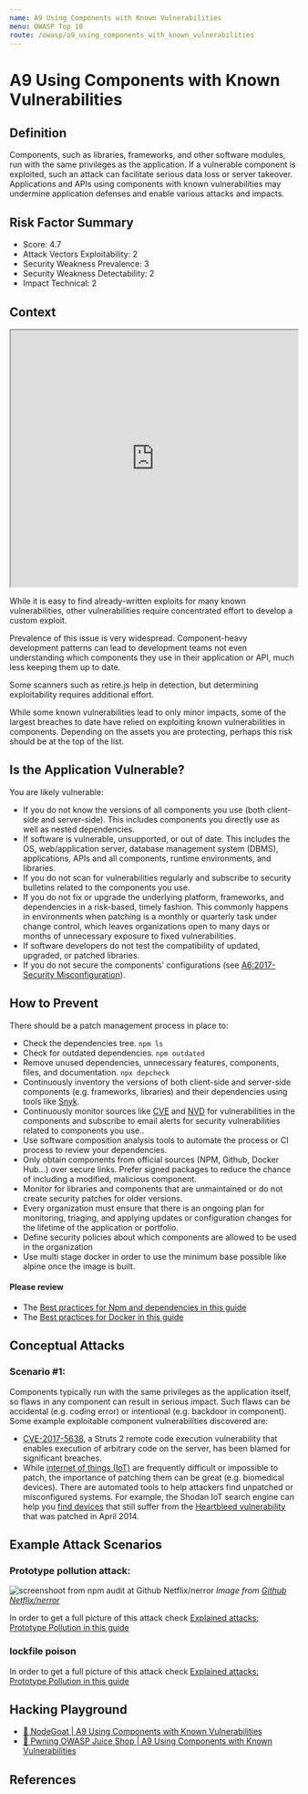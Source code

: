 ```yaml
---
name: A9 Using Components with Known Vulnerabilities
menu: OWASP Top 10
route: /owasp/a9_using_components_with_known_vulnerabilities
---
```


# A9 Using Components with Known Vulnerabilities


## Definition

Components, such as libraries, frameworks, and other software modules, run with the same
privileges as the application. If a vulnerable component is exploited, such an attack can facilitate
serious data loss or server takeover. Applications and APIs using components with known
vulnerabilities may undermine application defenses and enable various attacks and impacts. 

## Risk Factor Summary

- Score: 4.7
- Attack Vectors Exploitability: 2
- Security Weakness Prevalence: 3
- Security Weakness Detectability: 2
- Impact Technical: 2

## Context

<iframe width="100%" height="450"
src="https://www.youtube.com/embed/IGsNYVDKRV0">
</iframe>


While it is easy to find already-written
exploits for many known
vulnerabilities, other vulnerabilities
require concentrated effort to develop
a custom exploit.


Prevalence of this issue is very widespread.
Component-heavy development patterns can lead to
development teams not even understanding which
components they use in their application or API,
much less keeping them up to date.


Some scanners such as retire.js help in detection,
but determining exploitability requires additional
effort.


While some known vulnerabilities
lead to only minor impacts, some of
the largest breaches to date have
relied on exploiting known
vulnerabilities in components.
Depending on the assets you are
protecting, perhaps this risk should
be at the top of the list.

## Is the Application Vulnerable?

You are likely vulnerable:
- If you do not know the versions of all components you use
(both client-side and server-side). This includes components
you directly use as well as nested dependencies.
- If software is vulnerable, unsupported, or out of date. This
includes the OS, web/application server, database
management system (DBMS), applications, APIs and all
components, runtime environments, and libraries.
- If you do not scan for vulnerabilities regularly and subscribe to
security bulletins related to the components you use.
- If you do not fix or upgrade the underlying platform,
frameworks, and dependencies in a risk-based, timely fashion.
This commonly happens in environments when patching is a
monthly or quarterly task under change control, which leaves
organizations open to many days or months of unnecessary
exposure to fixed vulnerabilities.
- If software developers do not test the compatibility of updated,
upgraded, or patched libraries.
- If you do not secure the components' configurations
(see [A6:2017-Security Misconfiguration](/owasp/a6_security_misconfiguration)).

## How to Prevent

There should be a patch management process in place to:
- Check the dependencies tree. `npm ls`
- Check for outdated dependencies. `npm outdated`
- Remove unused dependencies, unnecessary features,
components, files, and documentation. `npx depcheck`
- Continuously inventory the versions of both client-side and
server-side components (e.g. frameworks, libraries) and their
dependencies using tools like [Snyk](https://support.snyk.io/hc/en-us/articles/360003919937-Getting-started-with-the-CLI). 
- Continuously monitor sources like [CVE](https://cve.mitre.org/) and [NVD](https://nvd.nist.gov/)
for vulnerabilities in the components and subscribe to email
alerts for security vulnerabilities related to components you
use.. 
- Use software composition
analysis tools to automate the process or CI process to review your dependencies. 
- Only obtain components from official sources (NPM, Github, Docker Hub...) over secure links.
Prefer signed packages to reduce the chance of including a
modified, malicious component.
- Monitor for libraries and components that are unmaintained or
do not create security patches for older versions. 
- Every organization must ensure that there is an ongoing plan for
monitoring, triaging, and applying updates or configuration
changes for the lifetime of the application or portfolio. 
- Define security policies about which components are allowed to be used in the organization
- Use multi stage docker in order to use the minimum base possible like alpine once the image is built.

#### Please review
- The [Best practices for Npm and dependencies in this guide](/best_practices/npm_and_dependencies)
- The [Best practices for Docker in this guide](/best_practices/docker)


## Conceptual Attacks

### Scenario #1: 
Components typically run with the same privileges
as the application itself, so flaws in any component can result in
serious impact. Such flaws can be accidental (e.g. coding error)
or intentional (e.g. backdoor in component). Some example
exploitable component vulnerabilities discovered are:
- [CVE-2017-5638](https://cve.mitre.org/cgi-bin/cvename.cgi?name=CVE-2017-5638), a Struts 2 remote code execution vulnerability
that enables execution of arbitrary code on the server, has
been blamed for significant breaches.
- While [internet of things (IoT)](https://en.wikipedia.org/wiki/Internet_of_things) are frequently difficult or
impossible to patch, the importance of patching them can be
great (e.g. biomedical devices).
There are automated tools to help attackers find unpatched or
misconfigured systems. For example, the Shodan IoT search
engine can help you [find devices](https://www.shodan.io/report/89bnfUyJ) that still suffer from
the [Heartbleed vulnerability](https://en.wikipedia.org/wiki/Heartbleed) that was patched in April 2014.


## Example Attack Scenarios

### Prototype pollution attack: 

![screenshoot from npm audit at Github Netflix/nerror](../../public/prototype_pollution_alert.png)
_Image from [Github Netflix/nerror](https://github.com/Netflix/nerror/issues/8)_


In order to get a full picture of this attack check [Explained attacks: Prototype Pollution in this guide](/attacks_explained/prototype_pollution)


### lockfile poison

In order to get a full picture of this attack check [Explained attacks: Prototype Pollution in this guide](/attacks_explained/lockfile)


## Hacking Playground

- [🐐 NodeGoat | A9 Using Components with Known Vulnerabilities](https://nodegoat.herokuapp.com/tutorial/a9)
- [🧃 Pwning OWASP Juice Shop | A9 Using Components with Known Vulnerabilities](https://pwning.owasp-juice.shop/part2/vulnerable-components.html)

## References